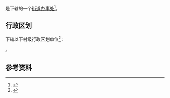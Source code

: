 {{中国乡级行政区|65/01/03/014/000}}

'''{{PAGENAMEBASE}}'''是{{PRC admin/fullname|65/01/03/014/000|3}}下辖的一个[[街道办事处|街道办事处]]<ref>{{PRC admin/ref sgc|{{PRC admin/parent|65/01/03/014/000}}}}</ref>。

== 行政区划 ==
{{PAGENAMEBASE}}下辖以下村级行政区划单位<ref>{{PRC admin/ref sgc|65/01/03/014/000}}</ref>：

{{PRC admin/children|65/01/03/014/000}}。

== 参考资料 ==
{{reflist}}

{{新疆行政区划小作品}}
{{PRC admin/navcat|65/01/03/014/000}}